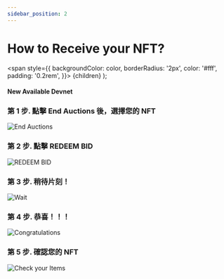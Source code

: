 ```yaml
---
sidebar_position: 2
---
```


# How to Receive your NFT?

  <span
    style={{
      backgroundColor: color,
      borderRadius: '2px',
      color: '#fff',
      padding: '0.2rem',
    }}>
    {children}
  </span>
);

#### New Available <Highlight color="#25c2a0">Devnet</Highlight>

### 第 1 步. 點擊 **End Auctions** 後，選擇您的 NFT

![End Auctions](/img/nfts/receive/NFT-5.png)

### 第 2 步. 點擊 **REDEEM BID**

![REDEEM BID](/img/nfts/receive/NFT-6.png)

### 第 3 步. 稍待片刻！

![Wait](/img/nfts/receive/NFT-7.png)

### 第 4 步. 恭喜！！！

![Congratulations](/img/nfts/receive/NFT-8.png)

### 第 5 步. 確認您的 NFT

![Check your Items](/img/nfts/receive/NFT-9.png)